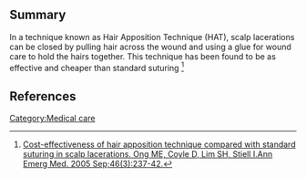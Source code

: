 ==Summary==

In a technique known as Hair Apposition Technique (HAT), scalp lacerations can be closed by pulling hair across the wound and using a glue for wound care to hold the hairs together. This technique has been found to be as effective and cheaper than standard suturing <ref>[http://www.ncbi.nlm.nih.gov/pubmed/16126133?ordinalpos=1&itool=EntrezSystem2.PEntrez.Pubmed.Pubmed_ResultsPanel.Pubmed_DiscoveryPanel.Pubmed_Discovery_RA&linkpos=4&log$=relatedarticles&logdbfrom=pubmed Cost-effectiveness of hair apposition technique compared with standard suturing in scalp lacerations. Ong ME, Coyle D, Lim SH, Stiell I.Ann Emerg Med. 2005 Sep;46(3):237-42.]</ref>

==References==
<references/>

[[Category:Medical care]]